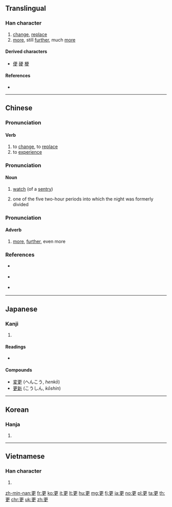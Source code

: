 {{also|史|吏}}
==Translingual==
{{stroke order|strokes=7}}

===Han character===
{{Han char|rn=73|rad=曰|as=03|sn=7|four=10506|canj=MLWK}}

# [[change]], [[replace]]
# [[more]], still [[further]], much [[more]]

====Derived characters====
* [[便]] [[硬]] [[梗]]

====References====
* {{Han ref|kx=0502.060|dkj=14283|dj=0874.040|hdz=10020.020|uh=66F4|ud=26356|bh=A7F3|bd=42995}}

----

==Chinese==
{{zh-forms}}

===Pronunciation===
{{zh-pron
|m=gēng
|c=gang1
|h=pfs=kiên
|mn=keng
|mn_note=literary reading
|mn-t=gêng1
|w=
|mc=1
|oc=1
|ma=
|cat=v
}}

====Verb====
{{zh-verb}}

# to [[change]], to [[replace]]
# to [[experience]]

===Pronunciation===
{{zh-pron
|m=gēng
|c=gaang1
|h=pfs=kâng;hpy=gang1
|mn=keⁿ/kiⁿ
|mn_note=vernacular reading
|mn-t=gên1
|w=
|mc=1
|oc=1
|ma=
|cat=n
}}

====Noun====
{{zh-noun}}

# [[watch]] (of a [[sentry]])
# {{lb|zh|archaic}} one of the five two-hour periods into which the night was formerly divided

===Pronunciation===
{{zh-pron
|m=gèng
|c=gang3
|h=pfs=kien;hpy=gen4
|mn=kèng
|mn_note=literary reading
|mn-t=gêng3
|w=
|mc=2
|oc=2
|ma=y
|cat=adv
}}

====Adverb====
{{zh-adv}}

# [[more]], [[further]], even more

===References===
* {{q|Mandarin}} {{R:cedict}}
* {{q|Hakka}} {{R:hak:Lau 1997}}
* {{q|Min Nan}} {{thcwd|3228}}

----

==Japanese==

===Kanji===
{{ja-kanji|grade=c|rs=一06}}

# {{defn|lang=ja|sort=曰03}}

====Readings====
* {{ja-readings|goon=[[きょう]] (kyō) {{non-joyo-reading}}|kanon=[[こう]] (kō)|kun=[[さら]] (sara), [[ふける]] (fukeru), [[あらためる]] (aratameru)}}

====Compounds====
* [[変更]] (へんこう, ''henkō'')
* [[更新]] (こうしん, ''kōshin'')

----

==Korean==

===Hanja===
{{ko-hanja|hangeul=[[경]], [[갱]]|eumhun=|rv=gyeong, gaeng|mr=kyŏng, kaeng|y=kyeng, kayng}}

# {{defn|lang=ko|sort=曰03}}

----

==Vietnamese==

===Han character===
{{vi-hantu|canh, cánh|rs=曰03}}

# {{defn|lang=vi|sort=曰03}}

[[zh-min-nan:更]]
[[fr:更]]
[[ko:更]]
[[it:更]]
[[lt:更]]
[[hu:更]]
[[mg:更]]
[[fj:更]]
[[ja:更]]
[[no:更]]
[[pl:更]]
[[ta:更]]
[[th:更]]
[[chr:更]]
[[uk:更]]
[[zh:更]]